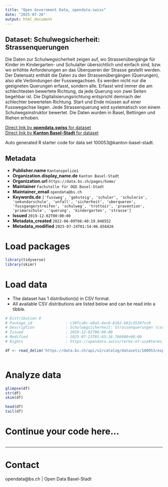 ```yaml
---
title: "Open Government Data, opendata.swiss"
date: "2025-07-26"
output: html_document
---
```


## Dataset: Schulwegsicherheit: Strassenquerungen

Die Daten zur Schulwegsicherheit zeigen auf, wo Strassenübergänge für Kinder im Kindergarten- und Schulalter übersichtlich und einfach sind, bzw. wo erhöhte Anforderungen an das Überqueren der Strasse gestellt werden. Der Datensatz enthält die Daten zu den Strassenübergängen (Querungen), also alle Verbindungen der Fusswegachsen. Es werden nicht nur die geeigneten Querungen erfasst, sondern alle. Erfasst wird immer die am schlechtesten bewertete Richtung, da jede Querung von zwei Seiten begehbar ist. Die Digitalisierungsrichtung entspricht demnach der schlechter bewerteten Richtung. Start und Ende müssen auf einer Fusswegachse liegen. Jede Strassenquerung wird systematisch von einem Schulwegsinstruktor bewertet. Die Daten wurden in Basel, Bettingen und Riehen erhoben.

[Direct link by **opendata.swiss** for dataset](https://opendata.swiss/de/dataset/schulwegsicherheit-strassenquerungen)<br>
[Direct link by **Kanton Basel-Stadt** for dataset](https://data.bs.ch/explore/dataset/100053/)

Auto generated R starter code for data set 100053@kanton-basel-stadt.

## Metadata

- **Publisher.name** `Kantonspolizei`
- **Organization.display_name.de** `Kanton Basel-Stadt`
- **Organization.url** `https://data.bs.ch/pages/home/`
- **Maintainer** `Fachstelle für OGD Basel-Stadt`
- **Maintainer_email** `opendata@bs.ch`
- **Keywords.de** `['fussweg', 'gehsteig', 'schuler', 'schulerin', 'sekundarschule', 'unfall', 'sicherheit', 'uberqueren', 'fussgangerstreifen', 'schulweg', 'trottoir', 'pravention', 'primarschule', 'querung', 'kindergarten', 'strasse']`
- **Issued** `2019-12-02T00:00:00`
- **Metadata_created** `2022-06-09T08:40:19.040552`
- **Metadata_modified** `2025-07-24T01:54:06.656826`


# Load packages

```r

library(tidyverse)
library(skimr)

```

# Load data

-   The dataset has 1 distribution(s) in CSV format.
-   All available CSV distributions are listed below and can be read into a tibble.

```r

# Distribution 0
# Package_id               : c39fca0c-e8a5-4ec8-8162-b82c35397cc0
# Description              : Schulwegsicherheit: Strassenquerungen (csv)
# Issued                   : 2019-12-02T00:00:00
# Modified                 : 2025-07-23T05:03:36.766000+00:00
# Rights                   : https://opendata.swiss/terms-of-use#terms_by

df <- read_delim('https://data.bs.ch/api/v2/catalog/datasets/100053/exports/csv?use_labels=true')



```

# Analyze data

```r

glimpse(df)
str(df)
skim(df)

head(df)
tail(df)

```

# Continue your code here...

```r

```

------------------------------------------------------------------------

# Contact

opendata@bs.ch | Open Data Basel-Stadt
